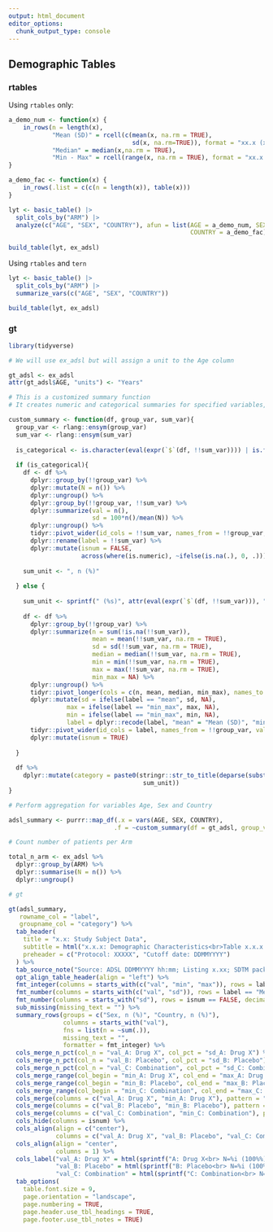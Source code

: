 ```yaml
---
output: html_document
editor_options: 
  chunk_output_type: console
---
```

## Demographic Tables

### rtables

Using `rtables` only:

```r
a_demo_num <- function(x) {
    in_rows(n = length(x),
            "Mean (SD)" = rcell(c(mean(x, na.rm = TRUE),
                                  sd(x, na.rm=TRUE)), format = "xx.x (xx.x)"),
            "Median" = median(x,na.rm = TRUE),
            "Min - Max" = rcell(range(x, na.rm = TRUE), format = "xx.x - xx.x"))
}

a_demo_fac <- function(x) {
    in_rows(.list = c(c(n = length(x)), table(x)))
}

lyt <- basic_table() |>
  split_cols_by("ARM") |>
  analyze(c("AGE", "SEX", "COUNTRY"), afun = list(AGE = a_demo_num, SEX = a_demo_fac,
                                                  COUNTRY = a_demo_fac))
 
build_table(lyt, ex_adsl)
```

Using `rtables` and `tern`

```r
lyt <- basic_table() |>
  split_cols_by("ARM") |>
  summarize_vars(c("AGE", "SEX", "COUNTRY"))

build_table(lyt, ex_adsl)
```


### gt

```r
library(tidyverse)

# We will use ex_adsl but will assign a unit to the Age column

gt_adsl <- ex_adsl
attr(gt_adsl$AGE, "units") <- "Years"

# This is a customized summary function
# It creates numeric and categorical summaries for specified variables, following the rtables exmaple

custom_summary <- function(df, group_var, sum_var){
  group_var <- rlang::ensym(group_var)
  sum_var <- rlang::ensym(sum_var)
  
  is_categorical <- is.character(eval(expr(`$`(df, !!sum_var)))) | is.factor(eval(expr(`$`(df, !!sum_var)))) 
  
  if (is_categorical){
    df <- df %>% 
      dplyr::group_by(!!group_var) %>% 
      dplyr::mutate(N = n()) %>% 
      dplyr::ungroup() %>% 
      dplyr::group_by(!!group_var, !!sum_var) %>% 
      dplyr::summarize(val = n(),
                       sd = 100*n()/mean(N)) %>% 
      dplyr::ungroup() %>% 
      tidyr::pivot_wider(id_cols = !!sum_var, names_from = !!group_var, values_from = c(val, sd)) %>% 
      dplyr::rename(label = !!sum_var) %>% 
      dplyr::mutate(isnum = FALSE,
                    across(where(is.numeric), ~ifelse(is.na(.), 0, .))) 
    
    sum_unit <- ", n (%)"
    
  } else {
    
    sum_unit <- sprintf(" (%s)", attr(eval(expr(`$`(df, !!sum_var))), "units"))
    
    df <- df %>% 
      dplyr::group_by(!!group_var) %>% 
      dplyr::summarize(n = sum(!is.na(!!sum_var)),
                       mean = mean(!!sum_var, na.rm = TRUE),
                       sd = sd(!!sum_var, na.rm = TRUE),
                       median = median(!!sum_var, na.rm = TRUE),
                       min = min(!!sum_var, na.rm = TRUE),
                       max = max(!!sum_var, na.rm = TRUE),
                       min_max = NA) %>% 
      dplyr::ungroup() %>% 
      tidyr::pivot_longer(cols = c(n, mean, median, min_max), names_to = "label", values_to = "val") %>% 
      dplyr::mutate(sd = ifelse(label == "mean", sd, NA),
                max = ifelse(label == "min_max", max, NA),
                min = ifelse(label == "min_max", min, NA),
                label = dplyr::recode(label, "mean" = "Mean (SD)", "min_max" = "Min - Max", "median" = "Median")) %>% 
      tidyr::pivot_wider(id_cols = label, names_from = !!group_var, values_from = c(val, sd, min, max)) %>% 
      dplyr::mutate(isnum = TRUE)
    
  }
  
  df %>% 
    dplyr::mutate(category = paste0(stringr::str_to_title(deparse(substitute(!!sum_var))),
                                     sum_unit)) 
}

# Perform aggregation for variables Age, Sex and Country

adsl_summary <- purrr::map_df(.x = vars(AGE, SEX, COUNTRY),
                             .f = ~custom_summary(df = gt_adsl, group_var = ARM, sum_var = !!.x)) 

# Count number of patients per Arm

total_n_arm <- ex_adsl %>% 
  dplyr::group_by(ARM) %>% 
  dplyr::summarise(N = n()) %>% 
  dplyr::ungroup() 

# gt

gt(adsl_summary, 
   rowname_col = "label",
   groupname_col = "category") %>%
  tab_header(
    title = "x.x: Study Subject Data",
    subtitle = html("x.x.x: Demographic Characteristics<br>Table x.x.x.x: Demographic Characteristics - Full Analysis Set"),
    preheader = c("Protocol: XXXXX", "Cutoff date: DDMMYYYY")
  ) %>% 
  tab_source_note("Source: ADSL DDMMYYYY hh:mm; Listing x.xx; SDTM package: DDMMYYYY") %>% 
  opt_align_table_header(align = "left") %>% 
  fmt_integer(columns = starts_with(c("val", "min", "max")), rows = label != "Mean (SD)") %>% 
  fmt_number(columns = starts_with(c("val", "sd")), rows = label == "Mean (SD)", decimals = 1) %>% 
  fmt_number(columns = starts_with("sd"), rows = isnum == FALSE, decimals = 1) %>% 
  sub_missing(missing_text = "") %>% 
  summary_rows(groups = c("Sex, n (%)", "Country, n (%)"),
               columns = starts_with("val"),
               fns = list(n = ~sum(.)),
               missing_text = "",
               formatter = fmt_integer) %>% 
  cols_merge_n_pct(col_n = "val_A: Drug X", col_pct = "sd_A: Drug X") %>% 
  cols_merge_n_pct(col_n = "val_B: Placebo", col_pct = "sd_B: Placebo") %>% 
  cols_merge_n_pct(col_n = "val_C: Combination", col_pct = "sd_C: Combination") %>% 
  cols_merge_range(col_begin = "min_A: Drug X", col_end = "max_A: Drug X", sep = " - ") %>% 
  cols_merge_range(col_begin = "min_B: Placebo", col_end = "max_B: Placebo", sep = " - ") %>% 
  cols_merge_range(col_begin = "min_C: Combination", col_end = "max_C: Combination", sep = " - ") %>% 
  cols_merge(columns = c("val_A: Drug X", "min_A: Drug X"), pattern = "{1}{2}") %>% 
  cols_merge(columns = c("val_B: Placebo", "min_B: Placebo"), pattern = "{1}{2}") %>% 
  cols_merge(columns = c("val_C: Combination", "min_C: Combination"), pattern = "{1}{2}") %>% 
  cols_hide(columns = isnum) %>% 
  cols_align(align = c("center"),
             columns = c("val_A: Drug X", "val_B: Placebo", "val_C: Combination")) %>% 
  cols_align(align = "center",
             columns = 1) %>% 
  cols_label("val_A: Drug X" = html(sprintf("A: Drug X<br> N=%i (100%%)", total_n_arm$N[1])),
             "val_B: Placebo" = html(sprintf("B: Placebo<br> N=%i (100%%)", total_n_arm$N[2])),
             "val_C: Combination" = html(sprintf("C: Combination<br> N=%i (100%%)", total_n_arm$N[3]))) %>% 
  tab_options(
    table.font.size = 9,
    page.orientation = "landscape",
    page.numbering = TRUE,
    page.header.use_tbl_headings = TRUE,
    page.footer.use_tbl_notes = TRUE)
```

